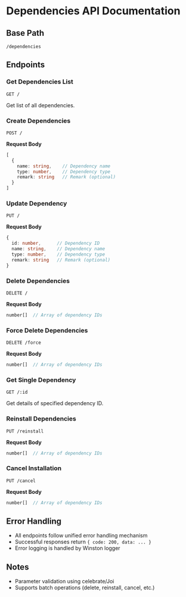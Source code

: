 # Dependencies API Documentation

## Base Path
`/dependencies`

## Endpoints

### Get Dependencies List
```http
GET /
```

Get list of all dependencies.

### Create Dependencies
```http
POST /
```

**Request Body**
```typescript
[
  {
    name: string,    // Dependency name
    type: number,    // Dependency type
    remark: string   // Remark (optional)
  }
]
```

### Update Dependency
```http
PUT /
```

**Request Body**
```typescript
{
  id: number,      // Dependency ID
  name: string,    // Dependency name
  type: number,    // Dependency type
  remark: string   // Remark (optional)
}
```

### Delete Dependencies
```http
DELETE /
```

**Request Body**
```typescript
number[]  // Array of dependency IDs
```

### Force Delete Dependencies
```http
DELETE /force
```

**Request Body**
```typescript
number[]  // Array of dependency IDs
```

### Get Single Dependency
```http
GET /:id
```

Get details of specified dependency ID.

### Reinstall Dependencies
```http
PUT /reinstall
```

**Request Body**
```typescript
number[]  // Array of dependency IDs
```

### Cancel Installation
```http
PUT /cancel
```

**Request Body**
```typescript
number[]  // Array of dependency IDs
```

## Error Handling
- All endpoints follow unified error handling mechanism
- Successful responses return `{ code: 200, data: ... }`
- Error logging is handled by Winston logger

## Notes
- Parameter validation using celebrate/Joi
- Supports batch operations (delete, reinstall, cancel, etc.)